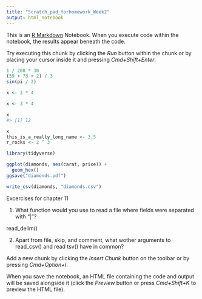 ```yaml
---
title: "Scratch_pad_forhomework_Week2"
output: html_notebook
---
```


This is an [R Markdown](http://rmarkdown.rstudio.com) Notebook. When you execute code within the notebook, the results appear beneath the code. 

Try executing this chunk by clicking the *Run* button within the chunk or by placing your cursor inside it and pressing *Cmd+Shift+Enter*. 

```r
1 / 200 * 30
(59 + 73 + 2) / 3
sin(pi / 2)
```

```r
x <- 3 * 4
```

```r
x <- 3 * 4
```

```r
x
#> [1] 12
```

```r
x
this_is_a_really_long_name <- 3.5
r_rocks <- 2 ^ 3
```

```r
library(tidyverse)

ggplot(diamonds, aes(carat, price)) + 
  geom_hex()
ggsave("diamonds.pdf")

write_csv(diamonds, "diamonds.csv")
```

Excercises for chapter 11

1.  What function would you use to read a file where fields were separated with "|"?

read_delim()

2.  Apart from file, skip, and comment, what wother arguments to read_csv() and read tsv() have in common?


Add a new chunk by clicking the *Insert Chunk* button on the toolbar or by pressing *Cmd+Option+I*.

When you save the notebook, an HTML file containing the code and output will be saved alongside it (click the *Preview* button or press *Cmd+Shift+K* to preview the HTML file).
